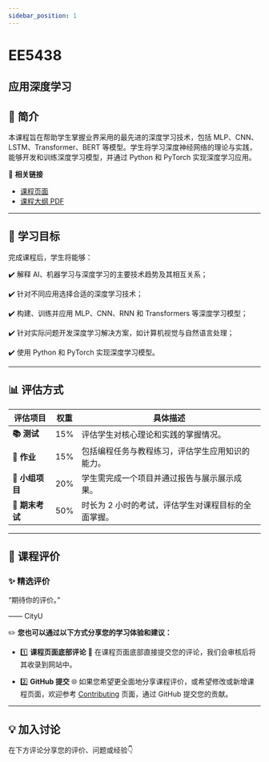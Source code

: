 ```yaml
---
sidebar_position: 1
---
```


# EE5438
## 应用深度学习

## **📘 简介**
本课程旨在帮助学生掌握业界采用的最先进的深度学习技术，包括 MLP、CNN、LSTM、Transformer、BERT 等模型。学生将学习深度神经网络的理论与实践，能够开发和训练深度学习模型，并通过 Python 和 PyTorch 实现深度学习应用。

🔗 **相关链接**
- [课程页面](https://www.cityu.edu.hk/catalogue/pg/202425/course/EE5438.htm)
- [课程大纲 PDF](https://www.cityu.edu.hk/catalogue/pg/202425/course/EE5438.pdf)

---

## **🎯 学习目标**

完成课程后，学生将能够：

✔️ 解释 AI、机器学习与深度学习的主要技术趋势及其相互关系；

✔️ 针对不同应用选择合适的深度学习技术；

✔️ 构建、训练并应用 MLP、CNN、RNN 和 Transformers 等深度学习模型；

✔️ 针对实际问题开发深度学习解决方案，如计算机视觉与自然语言处理；

✔️ 使用 Python 和 PyTorch 实现深度学习模型。

---

## **📊 评估方式**

| **评估项目**          | **权重** | **具体描述**                                                                                       |
|----------------------|---------|---------------------------------------------------------------------------------------------------|
| **📚 测试**            | 15%     | 评估学生对核心理论和实践的掌握情况。                                                                |
| **📝 作业**           | 15%     | 包括编程任务与教程练习，评估学生应用知识的能力。                                                    |
| **📝 小组项目**        | 20%     | 学生需完成一个项目并通过报告与展示展示成果。                                                       |
| **📖 期末考试**       | 50%     | 时长为 2 小时的考试，评估学生对课程目标的全面掌握。                                                |

---

## **💬 课程评价**

### ✨ **精选评价**
<div className={commentStyles.commentBox}>
    <p className={commentStyles.commentText}>
        “期待你的评价。”
    </p>
    <p className={commentStyles.commentAuthor}>—— CityU</p>
</div>

✏️ **您也可以通过以下方式分享您的学习体验和建议：**

- 1️⃣ **课程页面底部评论**
💬 在课程页面底部直接提交您的评论，我们会审核后将其收录到网站中。

- 2️⃣ **GitHub 提交**
🌐 如果您希望更全面地分享课程评价，或希望修改或新增课程页面，欢迎参考 [Contributing](https://penjc.github.io/CityU/contributing) 页面，通过 GitHub 提交您的贡献。

---

## **💡 加入讨论**

在下方评论分享您的评价、问题或经验👇
<Utterances />
